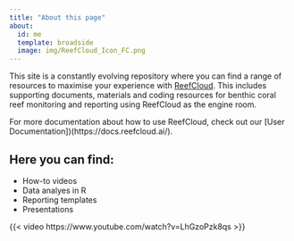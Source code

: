 ```yaml
---
title: "About this page"
about:
  id: me
  template: broadside
  image: img/ReefCloud_Icon_FC.png
---
```


:::{#me}

This site is a constantly evolving repository where you can find a range of resources to maximise your experience with [ReefCloud](https://reefcloud.ai). This includes supporting documents, materials and coding resources for benthic coral reef monitoring and reporting using ReefCloud as the engine room.

For more documentation about how to use ReefCloud, check out our [User Documentation])(https://docs.reefcloud.ai/).

## Here you can find: 
- How-to videos
- Data analyes in R
- Reporting templates
- Presentations



:::
 
{{< video https://www.youtube.com/watch?v=LhGzoPzk8qs >}}

